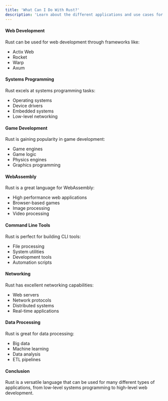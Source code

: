 ```yaml
---
title: 'What Can I Do With Rust?'
description: 'Learn about the different applications and use cases for Rust'
---
```


#### Web Development

Rust can be used for web development through frameworks like:

- Actix Web
- Rocket
- Warp
- Axum

#### Systems Programming

Rust excels at systems programming tasks:

- Operating systems
- Device drivers
- Embedded systems
- Low-level networking

#### Game Development

Rust is gaining popularity in game development:

- Game engines
- Game logic
- Physics engines
- Graphics programming

#### WebAssembly

Rust is a great language for WebAssembly:

- High performance web applications
- Browser-based games
- Image processing
- Video processing

#### Command Line Tools

Rust is perfect for building CLI tools:

- File processing
- System utilities
- Development tools
- Automation scripts

#### Networking

Rust has excellent networking capabilities:

- Web servers
- Network protocols
- Distributed systems
- Real-time applications

#### Data Processing

Rust is great for data processing:

- Big data
- Machine learning
- Data analysis
- ETL pipelines

#### Conclusion

Rust is a versatile language that can be used for many different types of applications, from low-level systems programming to high-level web development. 